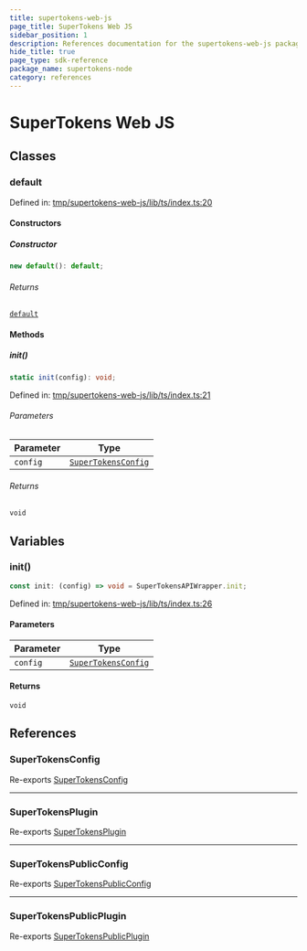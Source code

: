```yaml
---
title: supertokens-web-js
page_title: SuperTokens Web JS
sidebar_position: 1
description: References documentation for the supertokens-web-js package
hide_title: true
page_type: sdk-reference
package_name: supertokens-node
category: references
---
```


# SuperTokens Web JS


## Classes

### default

Defined in: [tmp/supertokens-web-js/lib/ts/index.ts:20](https://github.com/supertokens/supertokens-web-js/blob/be2e0fd7dcade8352cdc9639abe968e5cda5b1cd/lib/ts/index.ts#L20)

#### Constructors

##### Constructor

```ts
new default(): default;
```

###### Returns

[`default`](#default)

#### Methods

##### init()

```ts
static init(config): void;
```

Defined in: [tmp/supertokens-web-js/lib/ts/index.ts:21](https://github.com/supertokens/supertokens-web-js/blob/be2e0fd7dcade8352cdc9639abe968e5cda5b1cd/lib/ts/index.ts#L21)

###### Parameters

| Parameter | Type |
| ------ | ------ |
| `config` | [`SuperTokensConfig`](types.mdx#supertokensconfig) |

###### Returns

`void`

## Variables

### init()

```ts
const init: (config) => void = SuperTokensAPIWrapper.init;
```

Defined in: [tmp/supertokens-web-js/lib/ts/index.ts:26](https://github.com/supertokens/supertokens-web-js/blob/be2e0fd7dcade8352cdc9639abe968e5cda5b1cd/lib/ts/index.ts#L26)

#### Parameters

| Parameter | Type |
| ------ | ------ |
| `config` | [`SuperTokensConfig`](types.mdx#supertokensconfig) |

#### Returns

`void`

## References

### SuperTokensConfig

Re-exports [SuperTokensConfig](types.mdx#supertokensconfig)

***

### SuperTokensPlugin

Re-exports [SuperTokensPlugin](types.mdx#supertokensplugin)

***

### SuperTokensPublicConfig

Re-exports [SuperTokensPublicConfig](types.mdx#supertokenspublicconfig)

***

### SuperTokensPublicPlugin

Re-exports [SuperTokensPublicPlugin](types.mdx#supertokenspublicplugin)
